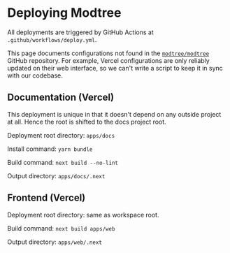# Deploying Modtree

All deployments are triggered by GitHub Actions at
`.github/workflows/deploy.yml`.

This page documents configurations not found in the
[`modtree/modtree`](https://github.com/modtree/modtree) GitHub
repository. For example, Vercel configurations are only reliably
updated on their web interface, so we can't write a script to keep
it in sync with our codebase.

## Documentation (Vercel)

This deployment is unique in that it doesn't depend on any outside
project at all. Hence the root is shifted to the docs project root.

Deployment root directory: `apps/docs`

Install command: `yarn bundle`

Build command: `next build --no-lint`

Output directory: `apps/docs/.next`

## Frontend (Vercel)

Deployment root directory: same as workspace root.

Build command: `next build apps/web`

Output directory: `apps/web/.next`
